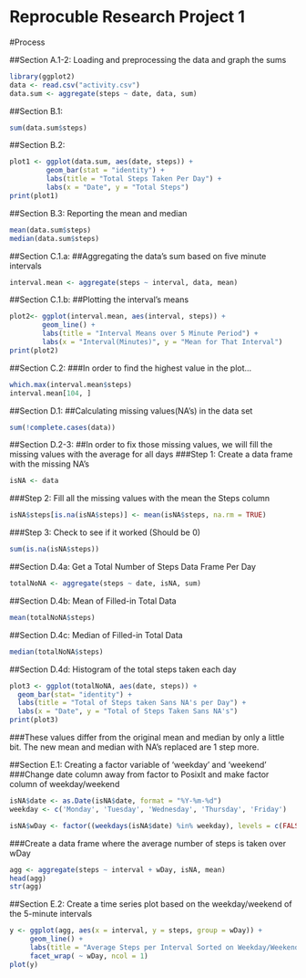 Reprocuble Research Project 1
=============================
#Process

##Section A.1-2: Loading and preprocessing the data and graph the sums
```r
library(ggplot2)
data <- read.csv("activity.csv")
data.sum <- aggregate(steps ~ date, data, sum)
```
##Section B.1: 
```r
sum(data.sum$steps)
```

##Section B.2:
```r
plot1 <- ggplot(data.sum, aes(date, steps)) + 
         geom_bar(stat = "identity") +
         labs(title = "Total Steps Taken Per Day") +
         labs(x = "Date", y = "Total Steps")
print(plot1)
```

##Section B.3: Reporting the mean and median
```r
mean(data.sum$steps)
median(data.sum$steps)
```
##Section C.1.a:
##Aggregating the data's sum based on five minute intervals
```r
interval.mean <- aggregate(steps ~ interval, data, mean)
```
##Section C.1.b:
##Plotting the interval's means
```r
plot2<- ggplot(interval.mean, aes(interval, steps)) +
        geom_line() +
        labs(title = "Interval Means over 5 Minute Period") +
        labs(x = "Interval(Minutes)", y = "Mean for That Interval")
print(plot2)
```

##Section C.2:
###In order to find the highest value in the plot...
```r
which.max(interval.mean$steps)
interval.mean[104, ]
```

##Section D.1:
##Calculating missing values(NA's) in the data set
```r
sum(!complete.cases(data))
```
##Section D.2-3:
##In order to fix those missing values, we will fill the missing values with the average for all days
###Step 1: Create a data frame with the missing NA's
```r
isNA <- data
```
###Step 2: Fill all the missing values with the mean the Steps column
```r
isNA$steps[is.na(isNA$steps)] <- mean(isNA$steps, na.rm = TRUE)
```

###Step 3: Check to see if it worked (Should be 0)
```r
sum(is.na(isNA$steps))
```

##Section D.4a: Get a Total Number of Steps Data Frame Per Day
```r
totalNoNA <- aggregate(steps ~ date, isNA, sum)
```

##Section D.4b: Mean of Filled-in Total Data
```r
mean(totalNoNA$steps)
```
##Section D.4c: Median of Filled-in Total Data
```r
median(totalNoNA$steps)
```
##Section D.4d: Histogram of the total steps taken each day
```r
plot3 <- ggplot(totalNoNA, aes(date, steps)) +
  geom_bar(stat= "identity") +
  labs(title = "Total of Steps taken Sans NA's per Day") +
  labs(x = "Date", y = "Total of Steps Taken Sans NA's")
print(plot3)  
```




###These values differ from the original mean and median by only a little bit. The new mean and median with NA's replaced are 1 step more.  

##Section E.1: Creating a factor variable of 'weekday' and 'weekend'
###Change date column away from factor to Posixlt and make factor column of weekday/weekend
```r
isNA$date <- as.Date(isNA$date, format = "%Y-%m-%d")
weekday <- c('Monday', 'Tuesday', 'Wednesday', 'Thursday', 'Friday')

isNA$wDay <- factor((weekdays(isNA$date) %in% weekday), levels = c(FALSE, TRUE), labels = c('Weekend', 'Weekday'))


```
###Create a data frame where the average number of steps is taken over wDay
```r
agg <- aggregate(steps ~ interval + wDay, isNA, mean)
head(agg)
str(agg)
```
##Section E.2: Create a time series plot based on the weekday/weekend of the 5-minute intervals
```r
y <- ggplot(agg, aes(x = interval, y = steps, group = wDay)) +
     geom_line() +
     labs(title = "Average Steps per Interval Sorted on Weekday/Weekend") +
     facet_wrap( ~ wDay, ncol = 1)
plot(y)
```